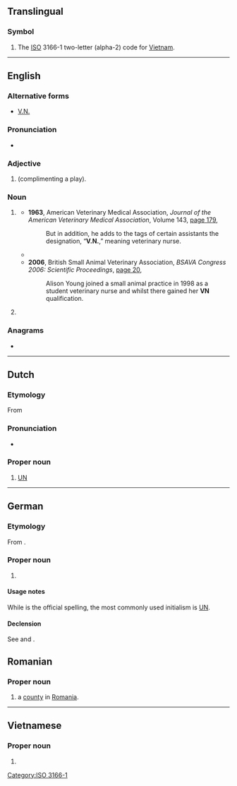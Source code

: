 {{also|vn|.vn|Vn.|-Vn}}
==Translingual==

===Symbol===
{{head|mul|symbol}}

# The [[ISO]] 3166-1 two-letter (alpha-2) code for [[Vietnam]].

[[Category:ISO 3166-1]]

----

==English==

===Alternative forms===
* {{sense|veterinary nurse}} [[V.N.]]

===Pronunciation===
* {{audio|en|en-au-VN.ogg|Audio (AU)}}

===Adjective===
{{head|en|adjective}}

# {{lb|en|online gaming}} {{init of|en|[[very]] [[nice]]|nodot=1}} (complimenting a play).

===Noun===
{{en-noun}}

# {{lb|en|UK|Ireland|Australia|New Zealand|South Africa}} {{init of|en|[[veterinary|Veterinary]] [[nurse]]}}
#* '''1963''', American Veterinary Medical Association, ''Journal of the American Veterinary Medical Association'', Volume 143, [http://books.google.com.au/books?id=H98HAQAAIAAJ&q=%22VN%22+%22veterinary+nurse%22&dq=%22VN%22+%22veterinary+nurse%22&hl=en&sa=X&ei=X7-wUNfAG-3PmAXnnoHIBQ&redir_esc=y page 179],
#*: But in addition, he adds to the tags of certain assistants the designation, “'''V.N.''',” meaning veterinary nurse.
#* {{quote-book|en|year=1999|author=Victoria Pybus|title=Working with Animals: The UK, Europe and Worldwide|passage=Veterinary nurse applicants wanting to work for the Society have to follow the '''VN''' course (see Chapter One for details).}}
#* '''2006''', British Small Animal Veterinary Association, ''BSAVA Congress 2006: Scientific Proceedings'', [http://books.google.com.au/books?id=tDpWAAAAYAAJ&q=%22VN%22+%22veterinary+nurse%22&dq=%22VN%22+%22veterinary+nurse%22&hl=en&sa=X&ei=X7-wUNfAG-3PmAXnnoHIBQ&redir_esc=y page 20],
#*: Alison Young joined a small animal practice in 1998 as a student veterinary nurse and whilst there gained her '''VN''' qualification.
# {{init of|en|[[visual novel]]}}

===Anagrams===
* {{anagrams|en|a=nv|N&V|N-V|NV|Nv}}

----

==Dutch==

===Etymology===
From {{m|nl|verenigd|'''V'''erenigde|United}} {{m|nl|natie|'''N'''aties|g=f-p|Nations}}

===Pronunciation===
* {{audio|nl|Nl-VN.ogg|Audio}}

===Proper noun===
{{nl-proper noun}}

# [[UN#English|UN]]

----

==German==

===Etymology===
From {{m|de|vereint|'''V'''ereinte|United}} {{m|de|Nation|'''N'''ationen|Nations}}.

===Proper noun===
{{head|de|noun|g=f-p}}

# {{initialism of|de|[[Vereinte Nationen]]|f}} {{gloss|{{w|United Nations}}}}

====Usage notes====
While {{m|de||VN}} is the official spelling, the most commonly used initialism is [[UN]].

====Declension====
See {{m|de|vereint}} and {{m|de|Nation}}.

==Romanian==

===Proper noun===
{{head|ro|proper noun}}

# {{abbreviation of|ro|Vrancea|dot=,}} a [[county]] in [[Romania]].

----

==Vietnamese==

===Proper noun===
{{head|vi|proper noun}}

# {{initialism of|vi|Việt Nam|nodot=1|t=[[Vietnam]]}}